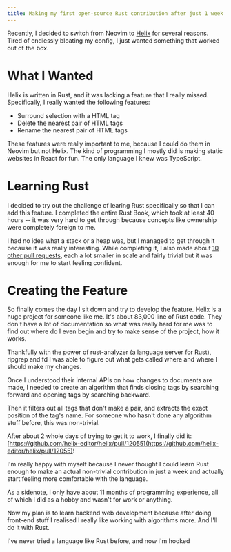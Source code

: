 ```yaml
---
title: Making my first open-source Rust contribution after just 1 week of learning
---
```


Recently, I decided to switch from Neovim to [Helix](https://helix-editor.vercel.app/) for several reasons. Tired of endlessly bloating my config, I just wanted something that worked out of the box.

# What I Wanted

Helix is written in Rust, and it was lacking a feature that I really missed. Specifically, I really wanted the following features:

- Surround selection with a HTML tag
- Delete the nearest pair of HTML tags
- Rename the nearest pair of HTML tags

These features were really important to me, because I could do them in Neovim but not Helix. The kind of programming I mostly did is making static websites in React for fun. The only language I knew was TypeScript.

# Learning Rust

I decided to try out the challenge of learing Rust specifically so that I can add this feature. I completed the entire Rust Book, which took at least 40 hours -- it was very hard to get through because concepts like ownership were completely foreign to me. 

I had no idea what a stack or a heap was, but I managed to get through it because it was really interesting. While completing it, I also made about [10 other pull requests](https://github.com/helix-editor/helix/pulls/NikitaRevenco), each a lot smaller in scale and fairly trivial but it was enough for me to start feeling confident.

# Creating the Feature

So finally comes the day I sit down and try to develop the feature. Helix is a huge project for someone like me. It's about 83,000 line of Rust code. They don't have a lot of documentation so what was really hard for me was to find out where do I even begin and try to make sense of the project, how it works.

Thankfully with the power of rust-analyzer (a language server for Rust), ripgrep and fd I was able to figure out what gets called where and where I should make my changes.

Once I understood their internal APIs on how changes to documents are made, I needed to create an algorithm that finds closing tags by searching forward and opening tags by searching backward. 

Then it filters out all tags that don't make a pair, and extracts the exact position of the tag's name. For someone who hasn't done any algorithm stuff before, this was non-trivial.

After about 2 whole days of trying to get it to work, I finally did it: [https://github.com/helix-editor/helix/pull/12055](https://github.com/helix-editor/helix/pull/12055)!

I'm really happy with myself because I never thought I could learn Rust enough to make an actual non-trivial contribution in just a week and actually start feeling more comfortable with the language. 

As a sidenote, I only have about 11 months of programming experience, all of which I did as a hobby and wasn't for work or anything. 

Now my plan is to learn backend web development because after doing front-end stuff I realised I really like working with algorithms more. And I'll do it with Rust.

 I've never tried a language like Rust before, and now I'm hooked
